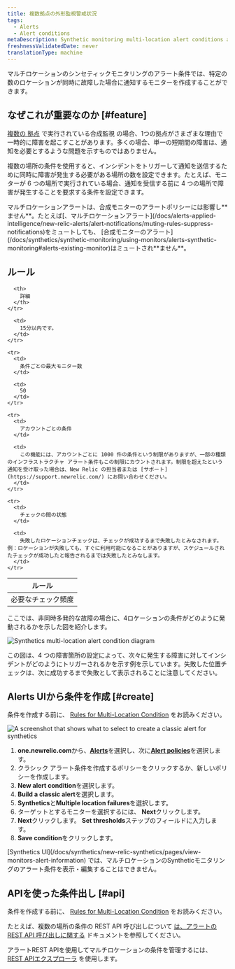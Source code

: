 ```yaml
---
title: 複数拠点の外形監視警戒状況
tags:
  - Alerts
  - Alert conditions
metaDescription: Synthetic monitoring multi-location alert conditions allow you to specify how many location checks must fail before generating a notification.
freshnessValidatedDate: never
translationType: machine
---
```


マルチロケーションのシンセティックモニタリングのアラート条件では、特定の数のロケーションが同時に故障した場合に通知するモニターを作成することができます。

## なぜこれが重要なのか [#feature]

[複数の ](/docs/synthetics/new-relic-synthetics/getting-started/introduction-new-relic-synthetics)[拠点](/docs/synthetics/new-relic-synthetics/using-monitors/add-edit-monitors#setting-location) で実行されている合成監視 の場合、1つの拠点がさまざまな理由で一時的に障害を起こすことがあります。多くの場合、単一の短期間の障害は、通知を必要とするような問題を示すものではありません。

複数の場所の条件を使用すると、インシデントをトリガーして通知を送信するために同時に障害が発生する必要がある場所の数を設定できます。たとえば、モニターが 6 つの場所で実行されている場合、通知を受信する前に 4 つの場所で障害が発生することを要求する条件を設定できます。

<Callout variant="important">
  マルチロケーションアラートは、合成モニターのアラートポリシーには影響し**ません**。たとえば[、マルチロケーションアラート](/docs/alerts-applied-intelligence/new-relic-alerts/alert-notifications/muting-rules-suppress-notifications)をミュートしても、 [合成モニターのアラート](/docs/synthetics/synthetic-monitoring/using-monitors/alerts-synthetic-monitoring#alerts-existing-monitor)はミュートされ**ません**。
</Callout>

## ルール

<table>
  <thead>
    <tr>
      <th style={{ width: "250px" }}>
        ルール
      </th>

      <th>
        詳細
      </th>
    </tr>
  </thead>

  <tbody>
    <tr>
      <td>
        必要なチェック頻度
      </td>

      <td>
        15分以内です。
      </td>
    </tr>

    <tr>
      <td>
        条件ごとの最大モニター数
      </td>

      <td>
        50
      </td>
    </tr>

    <tr>
      <td>
        アカウントごとの条件
      </td>

      <td>
        この機能には、アカウントごとに 1000 件の条件という制限がありますが、一部の種類のインフラストラクチャ アラート条件もこの制限にカウントされます。制限を超えたという通知を受け取った場合は、New Relic の担当者または [サポート](https://support.newrelic.com/) にお問い合わせください。
      </td>
    </tr>

    <tr>
      <td>
        チェックの間の状態
      </td>

      <td>
        失敗したロケーションチェックは、チェックが成功するまで失敗したとみなされます。例：ロケーションが失敗しても、すぐに利用可能になることがありますが、スケジュールされたチェックが成功したと報告されるまでは失敗したとみなします。
      </td>
    </tr>
  </tbody>
</table>

ここでは、非同時多発的な故障の場合に、4ロケーションの条件がどのように発動されるかを示した図を紹介します。

<img
  title="synthetics-multi-location-alert-diagram.png"
  alt="Synthetics multi-location alert condition diagram"
  src="/images/accounts_screenshot-full_synthetics-multi-location-alert-diagram.webp"
/>

<figcaption>
  この図は、4 つの障害箇所の設定によって、次々に発生する障害に対してインシデントがどのようにトリガーされるかを示す例を示しています。失敗した位置チェックは、次に成功するまで失敗として表示されることに注意してください。
</figcaption>

## Alerts UIから条件を作成 [#create]

条件を作成する前に、 [Rules for Multi-Location Condition](#rules) をお読みください。

<img
  title="Create a classic alert for synthetics"
  alt="A screenshot that shows what to select to create a classic alert for synthetics"
  src="/images/alerts_screenshot-crop_synthetics-Alerts.webp"
/>

1. <DNT>**one.newrelic.com**</DNT>から、[<DNT>**Alerts**</DNT>](https://one.newrelic.com/alerts-ai)を選択し、次に[<DNT>**Alert policies**</DNT>](https://one.newrelic.com/alerts-ai/condition-builder/policy-list)を選択します。
2. クラシック アラート条件を作成するポリシーをクリックするか、新しいポリシーを作成します。
3. <DNT>**New alert condition**</DNT>を選択します。
4. <DNT>**Build a classic alert**</DNT>を選択します。
5. <DNT>**Synthetics**</DNT>と<DNT>**Multiple location failures**</DNT>を選択します。
6. ターゲットとするモニターを選択するには、 <DNT>**Next**</DNT>クリックします。
7. <DNT>**Next**</DNT>クリックします。 <DNT>**Set thresholds**</DNT>ステップのフィールドに入力します。
8. <DNT>**Save condition**</DNT>をクリックします。

<Callout variant="important">
  [Synthetics UI](/docs/synthetics/new-relic-synthetics/pages/view-monitors-alert-information) では、マルチロケーションのSyntheticモニタリングのアラート条件を表示・編集することはできません。
</Callout>

## APIを使った条件出し [#api]

条件を作成する前に、 [Rules for Multi-Location Condition](#rules) をお読みください。

たとえば、複数の場所の条件の REST API 呼び出しについて [は、アラートの REST API 呼び出しに関する](/docs/alerts-applied-intelligence/new-relic-alerts/advanced-alerts/rest-api-alerts/rest-api-calls-alerts/#multilocation-synthetics-conditions) ドキュメントを参照してください。

アラートREST APIを使用してマルチロケーションの条件を管理するには、 [REST APIエクスプローラ](https://rpm.newrelic.com/api/explore/alerts_location_failure_conditions/create) を使用します。

